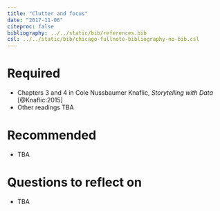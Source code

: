 ```yaml
---
title: "Clutter and focus"
date: "2017-11-06"
citeproc: false
bibliography: ../../static/bib/references.bib
csl: ../../static/bib/chicago-fullnote-bibliography-no-bib.csl
---
```


# Required

- Chapters 3 and 4 in Cole Nussbaumer Knaflic, *Storytelling with Data* [@Knaflic:2015]
- Other readings TBA

# Recommended

- TBA

# Questions to reflect on

-	TBA
